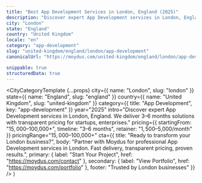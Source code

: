 ```yaml
---
title: "Best App Development Services in London, England (2025)"
description: "Discover expert App Development services in London, England. 3–6 months delivery, $15,000–$100,000+ investment. Local market expertise + modern solutions."
city: "London"
state: "England"
country: "United Kingdom"
locale: "en"
category: "app-development"
slug: "united-kingdom/england/london/app-development"
canonicalUrl: "https://moydus.com/united-kingdom/england/london/app-development"

snippable: true
structuredData: true
---
```



  <CityCategoryTemplate
    {...props}
    city={{ name: "London", slug: "london" }}
    state={{ name: "England", slug: "england" }}
    country={{ name: "United Kingdom", slug: "united-kingdom" }}
    category={{ title: "App Development", key: "app-development" }}
    year="2025"
    intro="Discover expert App Development services in London, England. We deliver 3–6 months solutions with transparent pricing for startups, enterprises."
    pricing={{
      startingFrom: "$15,000–$100,000+",
      timeline: "3–6 months",
      retainer: "$1,500–$5,000/month"
    }}
    pricingRange="$15,000–$100,000+"
    cta={{
      title: "Ready to transform your London business?",
      body: "Partner with Moydus for professional App Development services in London. Fast delivery, transparent pricing, proven results.",
      primary: { label: "Start Your Project", href: "https://moydus.com/contact" },
      secondary: { label: "View Portfolio", href: "https://moydus.com/portfolio" },
      footer: "Trusted by London businesses"
    }}
  />
)
